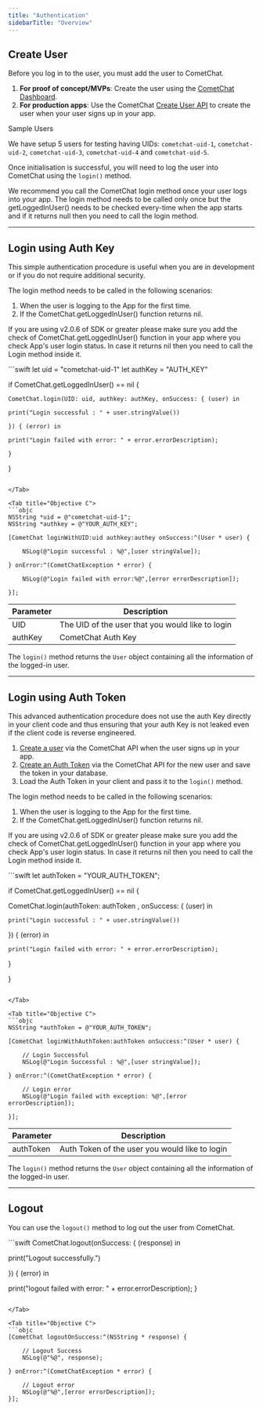 ```yaml
---
title: "Authentication"
sidebarTitle: "Overview"
---
```




## Create User

Before you log in to the user, you must add the user to CometChat.

1. **For proof of concept/MVPs**: Create the user using the [CometChat Dashboard](https://app.cometchat.com).
2. **For production apps**: Use the CometChat [Create User API](https://api-explorer.cometchat.com/reference/creates-user) to create the user when your user signs up in your app.

<Note>
Sample Users

We have setup 5 users for testing having UIDs: `cometchat-uid-1`, `cometchat-uid-2`, `cometchat-uid-3`, `cometchat-uid-4` and `cometchat-uid-5`.

</Note>

Once initialisation is successful, you will need to log the user into CometChat using the `login()` method.

We recommend you call the CometChat login method once your user logs into your app. The login method needs to be called only once but the getLoggedInUser() needs to be checked every-time when the app starts and if it returns null then you need to call the login method.

***

## Login using Auth Key

This simple authentication procedure is useful when you are in development or if you do not require additional security.

The login method needs to be called in the following scenarios:

1. When the user is logging to the App for the first time.
2. If the CometChat.getLoggedInUser() function returns nil.

<Warning>

If you are using v2.0.6 of SDK or greater please make sure you add the check of CometChat.getLoggedInUser() function in your app where you check App's user login status. In case it returns nil then you need to call the Login method inside it.

</Warning>

<Tabs>
<Tab title="Swift">
```swift
let uid = "cometchat-uid-1"
let authKey = "AUTH_KEY"
        
if CometChat.getLoggedInUser() == nil {

	CometChat.login(UID: uid, authkey: authKey, onSuccess: { (user) in

  	print("Login successful : " + user.stringValue())

	}) { (error) in

  	print("Login failed with error: " + error.errorDescription);

	}

}
```

</Tab>

<Tab title="Objective C">
```objc
NSString *uid = @"cometchat-uid-1";
NSString *authkey = @"YOUR_AUTH_KEY";

[CometChat loginWithUID:uid authkey:authey onSuccess:^(User * user) {
    
    NSLog(@"Login successful : %@",[user stringValue]);
    
} onError:^(CometChatException * error) {
    
    NSLog(@"Login failed with error:%@",[error errorDescription]);
    
}];
```

</Tab>

</Tabs>

| Parameter | Description                                      |
| --------- | ------------------------------------------------ |
| UID       | The UID of the user that you would like to login |
| authKey   | CometChat Auth Key                               |

The `login()` method returns the `User` object containing all the information of the logged-in user.

***

## Login using Auth Token

This advanced authentication procedure does not use the auth Key directly in your client code and thus ensuring that your auth Key is not leaked even if the client code is reverse engineered.

1. [Create a user](https://api-explorer.cometchat.com/reference/creates-user) via the CometChat API when the user signs up in your app.
2. [Create an Auth Token](https://api-explorer.cometchat.com/reference/create-authtoken) via the CometChat API for the new user and save the token in your database.
3. Load the Auth Token in your client and pass it to the `login()` method.

The login method needs to be called in the following scenarios:

1. When the user is logging to the App for the first time.
2. If the CometChat.getLoggedInUser() function returns nil.

<Warning>

If you are using v2.0.6 of SDK or greater please make sure you add the check of CometChat.getLoggedInUser() function in your app where you check App's user login status. In case it returns nil then you need to call the Login method inside it.

</Warning>

<Tabs>
<Tab title="Swift">
```swift
let authToken = "YOUR_AUTH_TOKEN";

if CometChat.getLoggedInUser() == nil {
  
  CometChat.login(authToken: authToken , onSuccess: { (user) in

    print("Login successful : " + user.stringValue())

  }) { (error) in

    print("Login failed with error: " + error.errorDescription);
  }
  
}
```

</Tab>

<Tab title="Objective C">
```objc
NSString *authToken = @"YOUR_AUTH_TOKEN";

[CometChat loginWithAuthToken:authToken onSuccess:^(User * user) {
    
    // Login Successful
    NSLog(@"Login Successful : %@",[user stringValue]);
    
} onError:^(CometChatException * error) {
    
    // Login error
    NSLog(@"Login failed with exception: %@",[error errorDescription]);
    
}];
```

</Tab>

</Tabs>

| Parameter | Description                                    |
| --------- | ---------------------------------------------- |
| authToken | Auth Token of the user you would like to login |

The `login()` method returns the `User` object containing all the information of the logged-in user.

***

## Logout

You can use the `logout()` method to log out the user from CometChat.

<Tabs>
<Tab title="Swift">
```swift
CometChat.logout(onSuccess: { (response) in

  print("Logout successfully.")

}) { (error) in

  print("logout failed with error: " + error.errorDescription);
}
```

</Tab>

<Tab title="Objective C">
```objc
[CometChat logoutOnSuccess:^(NSString * response) {
    
    // Logout Success
    NSLog(@"%@", response);
    
} onError:^(CometChatException * error) {
    
    // Logout error
    NSLog(@"%@",[error errorDescription]);
}];
```

</Tab>

</Tabs>
